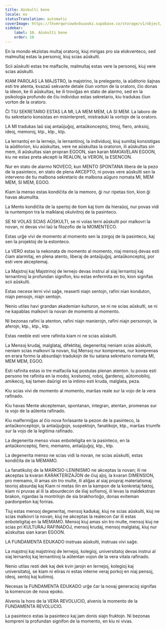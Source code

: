 ```yaml
---
title: Aŭskulti bone
locale: eo
statusTranslation: automatic
coverImage: https://lhvmrqwrcowdvduuaukz.supabase.co/storage/v1/object/public/strapi-uploads/small_cover-educacion-fundamental.webp-2d51a7828a2b1309555be27f7e2a61a0.webp
sidebar:
    label: 10. Aŭskulti bone
    order: 10
---
```

En la mondo ekzistas multaj oratoroj, kiuj mirigas pro sia elokventeco, sed malmultaj estas la personoj, kiuj scias aŭskulti.

Scii aŭskulti estas tre malfacile, malmultaj estas vere la personoj, kiuj vere scias aŭskulti.

KIAM PAROLAS LA MAJSTRO, la majstrino, la preleganto, la aŭditorio ŝajnas esti tre atenta, kvazaŭ sekvante detale ĉiun vorton de la oratoro, ĉio donas la ideon, ke ili aŭskultas, ke ili troviĝas en stato de alarmo, sed en la psikologia profundo de ĉiu individuo estas sekretario, kiu tradukas ĉiun vorton de la oratoro.

ĈI TIU SEKRETARIO ESTAS LA MI, LA MEM MEM, LA SI MEM. La laboro de tiu sekretario konsistas en misinterpreti, mistraduki la vortojn de la oratoro.

LA MI tradukas laŭ siaj antaŭjuĝoj, antaŭkonceptoj, timoj, fiero, anksioj, ideoj, memoroj, ktp., ktp., ktp.

La lernantoj en la lernejo, la lernantinoj, la individuoj, kiuj sumitaj konsistigas la aŭditorion, kiu aŭskultas, vere ne aŭskultas la oratoron, ili aŭskultas sin mem, ili aŭskultas sian propran EGOON, sian karan MAKIAVELAN EGOON, kiu ne estas preta akcepti la REALON, la VERON, la ESENCON.

Nur en stato de alarmo NOVECO, kun MENTO SPONTANA libera de la pezo de la pasinteco, en stato de plena AKCEPTO, ni povas vere aŭskulti sen la interveno de tiu malbona sekretario de malbona aŭguro nomata MI, MEM MEM, SI MEM, EGOO.

Kiam la menso estas kondiĉita de la memoro, ĝi nur ripetas tion, kion ĝi havas akumulita.

La Mento kondiĉita de la spertoj de tiom kaj tiom da hieraŭoj, nur povas vidi la nuntempon tra la malklaraj okulvitroj de la pasinteco.

SE NI VOLAS SCIAS AŬSKULTI, se ni volas lerni aŭskulti por malkovri la novan, ni devas vivi laŭ la filozofio de la MOMENTECO.

Estas urĝe vivi de momento al momento sen la zorgoj de la pasinteco, kaj sen la projektoj de la estonteco.

La VERO estas la nekonata de momento al momento, niaj mensoj devas esti ĉiam alarmitaj, en plena atento, liberaj de antaŭjuĝoj, antaŭkonceptoj, por esti vere akceptemaj.

La Majstroj kaj Majstrinoj de lernejo devas instrui al siaj lernantoj kaj lernantinoj la profundan signifon, kiu estas enfermita en tio, kion signifas scii aŭskulti.

Estas necese lerni vivi saĝe, reaserti niajn sentojn, rafini nian konduton, niajn pensojn, niajn sentojn.

Nenio utilas havi grandan akademian kulturon, se ni ne scias aŭskulti, se ni ne kapablas malkovri la novan de momento al momento.

Ni bezonas rafini la atenton, rafini niajn manierojn, rafini niajn personojn, la aferojn, ktp., ktp., ktp.

Estas neeble esti vere rafinita kiam ni ne scias aŭskulti.

La Mensoj krudaj, malglataj, difektitaj, degeneritaj neniam scias aŭskulti, neniam scias malkovri la novan, tiuj Mensoj nur komprenas, nur komprenas en erara formo la absurdajn tradukojn de tiu satana sekretario nomata MI, MEM MEM, EGOO.

Esti rafinita estas io tre malfacila kaj postulas plenan atenton. Iu povas esti persono tre rafinita en la modoj, kostumoj, roboj, ĝardenoj, aŭtomobiloj, amikecoj, kaj tamen daŭrigi en la intimo esti kruda, malglata, peza.

Kiu scias vivi de momento al momento, marŝas reale sur la vojo de la vera rafinado.

Kiu havas Mente akcepteman, spontanan, integran, atentan, promenas sur la vojo de la aŭtenta rafinado.

Kiu malfermiĝas al ĉio nova forlasante la pezon de la pasinteco, la antaŭkonceptojn, la antaŭjuĝojn, suspektojn, fanatikojn, ktp., marŝas triumfe sur la vojo de la legitima rafinado.

La degenerita menso vivas enboteligita en la pasinteco, en la antaŭkonceptoj, fiero, memamo, antaŭjuĝoj, ktp., ktp.

La degenerita menso ne scias vidi la novan, ne scias aŭskulti, estas kondiĉita de la MEMAMO.

La fanatikuloj de la MARKSIO-LENINISMO ne akceptas la novan; ili ne akceptas la kvaran KARAKTERIZAĴON de ĉiuj aĵoj, la kvaran DIMENSION, pro memamo, ili amas sin tro multe, ili aliĝas al siaj propraj materialismaj teorioj absurdaj kaj Kiam ni metas ilin en la kampon de la konkretaj faktoj, kiam ni pruvas al ili la absurdecon de iliaj sofismoj, ili levas la maldekstran brakon, rigardas la montrilojn de sia brakhorloĝo, donas eviteman pardonpeton kaj foriras.

Tiuj estas mensoj degeneritaj, mensoj kadukaj, kiuj ne scias aŭskulti, kiuj ne scias malkovri la novan, kiuj ne akceptas la realecon ĉar ili estas enboteligitaj en la MEMAMO. Mensoj kiuj amas sin tro multe, mensoj kiuj ne scias pri KULTURAJ RAFINADOJ, mensoj krudaj, mensoj malglataj, kiuj nur aŭskultas sian karan EGOON.

LA FUNDAMENTA EDUKADO instruas aŭskulti, instruas vivi saĝe.

La majstroj kaj majstrinoj de lernejoj, kolegioj, universitatoj devas instrui al siaj lernantoj kaj lernantinoj la aŭtentan vojon de la vera vitala rafinado.

Nenio utilas resti dek kaj dek kvin jarojn en lernejoj, kolegioj kaj universitatoj, se kiam ni eliras ni estas interne veraj porkoj en niaj pensoj, ideoj, sentoj kaj kutimoj.

Necesas la FUNDAMENTA EDUKADO urĝe ĉar la novaj generacioj signifas la komencon de nova epoko.

Alvenis la horo de la VERA REVOLUCIO, alvenis la momento de la FUNDAMENTA REVOLUCIO.

La pasinteco estas la pasinteco kaj jam donis siajn fruktojn. Ni bezonas kompreni la profundan signifon de la momento, en kiu ni vivas.

